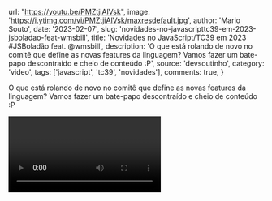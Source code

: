 
  url: "https://youtu.be/PMZtjiAlVsk",
  image: 'https://i.ytimg.com/vi/PMZtjiAlVsk/maxresdefault.jpg',
  author: 'Mario Souto',
  date: '2023-02-07',
  slug: 'novidades-no-javascripttc39-em-2023-jsboladao-feat-wmsbill',
  title: 'Novidades no JavaScript/TC39 em 2023 #JSBoladão feat. @wmsbill',
  description: 'O que está rolando de novo no comitê que define as novas features da linguagem? Vamos fazer um bate-papo descontraído e cheio de conteúdo :P',
  source: 'devsoutinho',
  category: 'video',
  tags: ['javascript', 'tc39', 'novidades'],
  comments: true,
}


O que está rolando de novo no comitê que define as novas features da linguagem? Vamos fazer um bate-papo descontraído e cheio de conteúdo :P

<Video videoId="PMZtjiAlVsk" youtube />

---

Link para assistir direto e compartilhar: https://youtu.be/PMZtjiAlVsk

---
